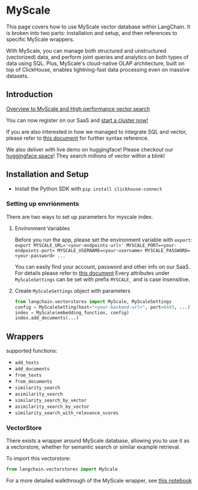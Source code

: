 # MyScale

This page covers how to use MyScale vector database within LangChain.
It is broken into two parts: installation and setup, and then references to specific MyScale wrappers.

With MyScale, you can manage both structured and unstructured (vectorized) data, and perform joint queries and analytics on both types of data using SQL. Plus, MyScale's cloud-native OLAP architecture, built on top of ClickHouse, enables lightning-fast data processing even on massive datasets.

## Introduction

[Overview to MyScale and High performance vector search](https://docs.myscale.com/en/overview/)

You can now register on our SaaS and [start a cluster now!](https://docs.myscale.com/en/quickstart/)

If you are also interested in how we managed to integrate SQL and vector, please refer to [this document](https://docs.myscale.com/en/vector-reference/) for further syntax reference.

We also deliver with live demo on huggingface! Please checkout our [huggingface space](https://huggingface.co/myscale)! They search millions of vector within a blink!

## Installation and Setup
- Install the Python SDK with `pip install clickhouse-connect`

### Setting up envrionments

There are two ways to set up parameters for myscale index.

1. Environment Variables

    Before you run the app, please set the environment variable with `export`:
    `export MYSCALE_URL='<your-endpoints-url>' MYSCALE_PORT=<your-endpoints-port> MYSCALE_USERNAME=<your-username> MYSCALE_PASSWORD=<your-password> ...`

    You can easily find your account, password and other info on our SaaS. For details please refer to [this document](https://docs.myscale.com/en/cluster-management/)
    Every attributes under `MyScaleSettings` can be set with prefix `MYSCALE_` and is case insensitive.

2. Create `MyScaleSettings` object with parameters


    ```python
    from langchain.vectorstores import MyScale, MyScaleSettings
    config = MyScaleSetting(host="<your-backend-url>", port=8443, ...)
    index = MyScale(embedding_function, config)
    index.add_documents(...)
    ```
  
## Wrappers
supported functions:
- `add_texts`
- `add_documents`
- `from_texts`
- `from_documents`
- `similarity_search`
- `asimilarity_search`
- `similarity_search_by_vector`
- `asimilarity_search_by_vector`
- `similarity_search_with_relevance_scores`

### VectorStore

There exists a wrapper around MyScale database, allowing you to use it as a vectorstore,
whether for semantic search or similar example retrieval.

To import this vectorstore:
```python
from langchain.vectorstores import MyScale
```

For a more detailed walkthrough of the MyScale wrapper, see [this notebook](/docs/modules/indexes/vectorstores/examples/myscale.ipynb)
